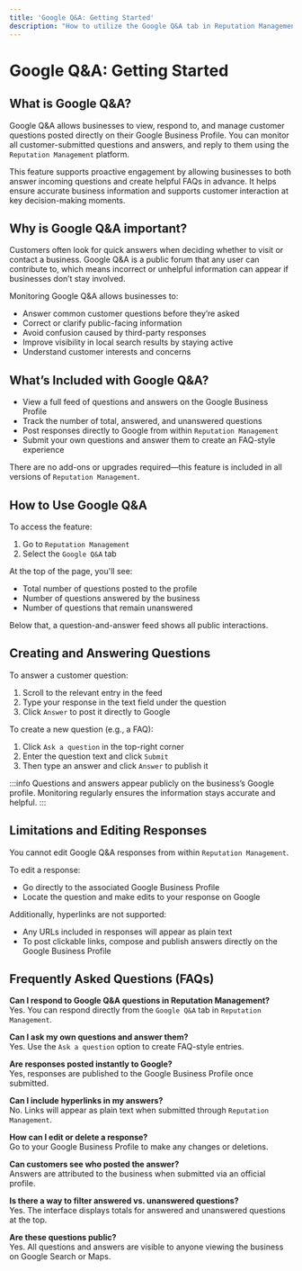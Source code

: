 ```yaml
---
title: 'Google Q&A: Getting Started'
description: "How to utilize the Google Q&A tab in Reputation Management"
---
```


# Google Q&A: Getting Started 

## What is Google Q&A?

Google Q&A allows businesses to view, respond to, and manage customer questions posted directly on their Google Business Profile. You can monitor all customer-submitted questions and answers, and reply to them using the `Reputation Management` platform.

This feature supports proactive engagement by allowing businesses to both answer incoming questions and create helpful FAQs in advance. It helps ensure accurate business information and supports customer interaction at key decision-making moments.

## Why is Google Q&A important?

Customers often look for quick answers when deciding whether to visit or contact a business. Google Q&A is a public forum that any user can contribute to, which means incorrect or unhelpful information can appear if businesses don’t stay involved.

Monitoring Google Q&A allows businesses to:

- Answer common customer questions before they’re asked
- Correct or clarify public-facing information
- Avoid confusion caused by third-party responses
- Improve visibility in local search results by staying active
- Understand customer interests and concerns

## What’s Included with Google Q&A?

- View a full feed of questions and answers on the Google Business Profile
- Track the number of total, answered, and unanswered questions
- Post responses directly to Google from within `Reputation Management`
- Submit your own questions and answer them to create an FAQ-style experience

There are no add-ons or upgrades required—this feature is included in all versions of `Reputation Management`.

## How to Use Google Q&A

To access the feature:

1. Go to `Reputation Management`
2. Select the `Google Q&A` tab

At the top of the page, you'll see:

- Total number of questions posted to the profile
- Number of questions answered by the business
- Number of questions that remain unanswered

Below that, a question-and-answer feed shows all public interactions.

## Creating and Answering Questions

To answer a customer question:

1. Scroll to the relevant entry in the feed  
2. Type your response in the text field under the question  
3. Click `Answer` to post it directly to Google

To create a new question (e.g., a FAQ):

1. Click `Ask a question` in the top-right corner  
2. Enter the question text and click `Submit`  
3. Then type an answer and click `Answer` to publish it

:::info
Questions and answers appear publicly on the business’s Google profile. Monitoring regularly ensures the information stays accurate and helpful.
:::

## Limitations and Editing Responses

You cannot edit Google Q&A responses from within `Reputation Management`.

To edit a response:

- Go directly to the associated Google Business Profile
- Locate the question and make edits to your response on Google

Additionally, hyperlinks are not supported:

- Any URLs included in responses will appear as plain text
- To post clickable links, compose and publish answers directly on the Google Business Profile

## Frequently Asked Questions (FAQs)

**Can I respond to Google Q&A questions in Reputation Management?**  
Yes. You can respond directly from the `Google Q&A` tab in `Reputation Management`.

**Can I ask my own questions and answer them?**  
Yes. Use the `Ask a question` option to create FAQ-style entries.

**Are responses posted instantly to Google?**  
Yes, responses are published to the Google Business Profile once submitted.

**Can I include hyperlinks in my answers?**  
No. Links will appear as plain text when submitted through `Reputation Management`.

**How can I edit or delete a response?**  
Go to your Google Business Profile to make any changes or deletions.

**Can customers see who posted the answer?**  
Answers are attributed to the business when submitted via an official profile.

**Is there a way to filter answered vs. unanswered questions?**  
Yes. The interface displays totals for answered and unanswered questions at the top.

**Are these questions public?**  
Yes. All questions and answers are visible to anyone viewing the business on Google Search or Maps.
